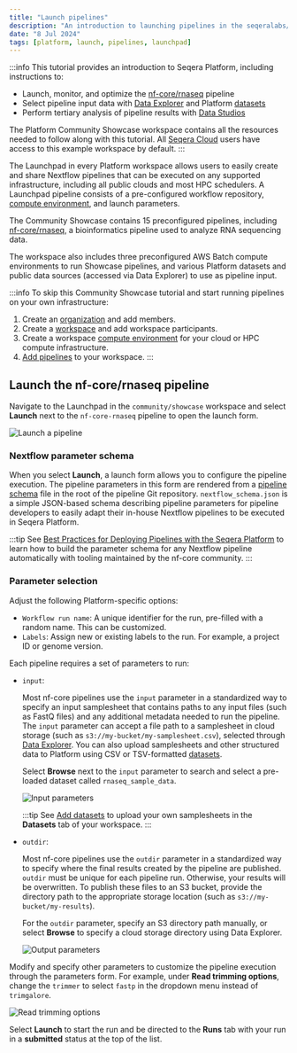 ```yaml
---
title: "Launch pipelines"
description: "An introduction to launching pipelines in the seqeralabs/showcase workspace"
date: "8 Jul 2024"
tags: [platform, launch, pipelines, launchpad]
---
```



:::info
This tutorial provides an introduction to Seqera Platform, including instructions to:
- Launch, monitor, and optimize the [nf-core/rnaseq](https://github.com/nf-core/rnaseq) pipeline
- Select pipeline input data with [Data Explorer](../../data/data-explorer.mdx) and Platform [datasets](../../data/datasets.mdx)
- Perform tertiary analysis of pipeline results with [Data Studios](../../data/data-studios.mdx)

The Platform Community Showcase workspace contains all the resources needed to follow along with this tutorial. All [Seqera Cloud](https://cloud.seqera.io) users have access to this example workspace by default. 
:::

The Launchpad in every Platform workspace allows users to easily create and share Nextflow pipelines that can be executed on any supported infrastructure, including all public clouds and most HPC schedulers. A Launchpad pipeline consists of a pre-configured workflow repository, [compute environment](../../compute-envs/overview.mdx), and launch parameters.

The Community Showcase contains 15 preconfigured pipelines, including [nf-core/rnaseq](https://github.com/nf-core/rnaseq), a bioinformatics pipeline used to analyze RNA sequencing data. 

The workspace also includes three preconfigured AWS Batch compute environments to run Showcase pipelines, and various Platform datasets and public data sources (accessed via Data Explorer) to use as pipeline input. 

:::info
To skip this Community Showcase tutorial and start running pipelines on your own infrastructure:
1. Create an [organization](../../orgs-and-teams/organizations.mdx) and add members.
1. Create a [workspace](../../orgs-and-teams/workspace-management.mdx) and add workspace participants.
1. Create a workspace [compute environment](../../compute-envs/overview.mdx) for your cloud or HPC compute infrastructure.
1. [Add pipelines](./add-pipeline.mdx) to your workspace.
:::

## Launch the nf-core/rnaseq pipeline

Navigate to the Launchpad in the `community/showcase` workspace and select **Launch** next to the `nf-core-rnaseq` pipeline to open the launch form.

 ![Launch a pipeline](assets/sp-cloud-launch-form.gif)

### Nextflow parameter schema

When you select **Launch**, a launch form allows you to configure the pipeline execution. The pipeline parameters in this form are rendered from a [pipeline schema](https://github.com/nf-core/rnaseq/blob/master/nextflow_schema.json) file in the root of the pipeline Git repository. `nextflow_schema.json` is a simple JSON-based schema describing pipeline parameters for pipeline developers to easily adapt their in-house Nextflow pipelines to be executed in Seqera Platform.

:::tip
See [Best Practices for Deploying Pipelines with the Seqera Platform](https://seqera.io/blog/best-practices-for-deploying-pipelines-with-seqera-platform/) to learn how to build the parameter schema for any Nextflow pipeline automatically with tooling maintained by the nf-core community. 
:::

### Parameter selection

Adjust the following Platform-specific options:

- `Workflow run name`: A unique identifier for the run, pre-filled with a random name. This can be customized.
- `Labels`: Assign new or existing labels to the run. For example, a project ID or genome version.

Each pipeline requires a set of parameters to run:

- `input`:

    Most nf-core pipelines use the `input` parameter in a standardized way to specify an input samplesheet that contains paths to any input files (such as FastQ files) and any additional metadata needed to run the pipeline. The `input` parameter can accept a file path to a samplesheet in cloud storage (such as `s3://my-bucket/my-samplesheet.csv`), selected through [Data Explorer](../../data/data-explorer.mdx). You can also upload samplesheets and other structured data to Platform using CSV or TSV-formatted [datasets](../../data/datasets.mdx).

    Select **Browse** next to the `input` parameter to search and select a pre-loaded dataset called `rnaseq_sample_data`.

    ![Input parameters](assets/sp-cloud-launch-parameters-input.gif)
    
    :::tip
    See [Add datasets](./add-datasets.mdx) to upload your own samplesheets in the **Datasets** tab of your workspace.
    :::

- `outdir`:

    Most nf-core pipelines use the `outdir` parameter in a standardized way to specify where the final results created by the pipeline are published. `outdir` must be unique for each pipeline run. Otherwise, your results will be overwritten. To publish these files to an S3 bucket, provide the directory path to the appropriate storage location (such as `s3://my-bucket/my-results`).

    For the `outdir` parameter, specify an S3 directory path manually, or select **Browse** to specify a cloud storage directory using Data Explorer.

    ![Output parameters](assets/sp-cloud-launch-parameters-outdir.gif)

Modify and specify other parameters to customize the pipeline execution through the parameters form. For example, under **Read trimming options**, change the `trimmer` to select `fastp` in the dropdown menu instead of `trimgalore`.

![Read trimming options](./assets/trimmer-settings.png)

Select **Launch** to start the run and be directed to the **Runs** tab with your run in a **submitted** status at the top of the list.